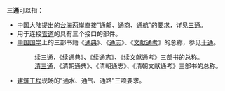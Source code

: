 '''三通'''可以指：
* 中国大陆提出的[[台海两岸|台海两岸]]直接“通邮、通商、通航”的要求，详见[[三通|三通]]。
* 用于连接[[管道|管道]]的具有三个接口的部件。
* [[中国国学|中国国学]]上的三部书籍《[[通典|通典]]》、《[[通志|通志]]》、《[[文献通考|文献通考]]》的总称，参见[[十通|十通]]。
*: [[续三通|续三通]]，《续通典》、《续通志》、《续文献通考》三部书的总称。
*: [[清三通|清三通]]，《清朝通典》、《清朝通志》、《清朝文献通考》三部书的总称。
* [[建筑工程|建筑工程]]现场的“通水、通气、通路”三项要求。
{{disambig|Cat=二字消歧义}}